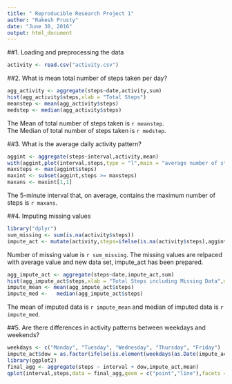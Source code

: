 ```yaml
---
title: " Reproducible Research Project 1"
author: "Rakesh Prusty"
date: "June 30, 2016"
output: html_document
---
```


##1. Loading and preprocessing the data
```r
activity <- read.csv("activity.csv")
```

##2. What is mean total number of steps taken per day?
```r
agg_activity <- aggregate(steps~date,activity,sum)
hist(agg_activity$steps,xlab = "Total Steps")
meanstep <- mean(agg_activity$steps)
medstep <- median(agg_activity$steps)
```

The Mean of total number of steps taken is `r meanstep`.  
The Median of total number of steps taken is `r medstep`.  


##3. What is the average daily activity pattern?
```r
aggint <- aggregate(steps~interval,activity,mean)
with(aggint,plot(interval,steps,type = "l",main = "average number of steps"))
maxsteps <- max(aggint$steps)
maxint <- subset(aggint,steps >= maxsteps)
maxans <- maxint[1,1]
```
The 5-minute interval that, on average, contains the maximum number of steps is `r maxans`.

##4. Imputing missing values
```r
library("dplyr")
sum_missing <- sum(is.na(activity$steps))
impute_act <- mutate(activity,steps=ifelse(is.na(activity$steps),aggint$steps[match(activity$interval,aggint$interval)],activity$steps))
```
Number of missing value is `r sum_missing`. The missing values are relpaced with average value and new data set, impute_act has been prepared. 

```r
agg_impute_act <- aggregate(steps~date,impute_act,sum)
hist(agg_impute_act$steps,xlab = "Total Steps including Missing Data",main = "Histogram using filled in data")
impute_mean <- mean(agg_impute_act$steps)
impute_med <- 	median(agg_impute_act$steps)
```
The mean of imputed data is `r impute_mean` and median of imputed data is `r impute_med`.  

##5. Are there differences in activity patterns between weekdays and weekends?
```r
weekdays <- c("Monday", "Tuesday", "Wednesday", "Thursday", "Friday")
impute_act$dow = as.factor(ifelse(is.element(weekdays(as.Date(impute_act$date)),weekdays), "Weekday", "Weekend"))
library(ggplot2)
final_agg <- aggregate(steps ~ interval + dow,impute_act,mean)
qplot(interval,steps,data = final_agg,geom = c("point","line"),facets = dow~.)
```
